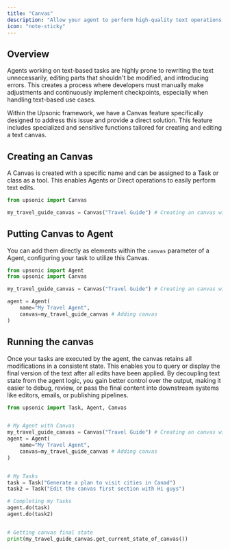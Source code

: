 ```yaml
---
title: "Canvas"
description: "Allow your agent to perform high-quality text operations."
icon: "note-sticky"
---
```


## Overview

Agents working on text-based tasks are highly prone to rewriting the text unnecessarily, editing parts that shouldn't be modified, and introducing errors. This creates a process where developers must manually make adjustments and continuously implement checkpoints, especially when handling text-based use cases.

Within the Upsonic framework, we have a Canvas feature specifically designed to address this issue and provide a direct solution. This feature includes specialized and sensitive functions tailored for creating and editing a text canvas.

## Creating an Canvas

A Canvas is created with a specific name and can be assigned to a Task or class as a tool. This enables Agents or Direct operations to easily perform text edits.

```python
from upsonic import Canvas

my_travel_guide_canvas = Canvas("Travel Guide") # Creating an canvas with an uniqe name
```

## Putting Canvas to Agent

You can add them directly as elements within the `canvas` parameter of a Agent, configuring your task to utilize this Canvas.

```python
from upsonic import Agent
from upsonic import Canvas

my_travel_guide_canvas = Canvas("Travel Guide") # Creating an canvas with an uniqe name

agent = Agent(
	name="My Travel Agent",
	canvas=my_travel_guide_canvas # Adding canvas
)
```

## Running the canvas
Once your tasks are executed by the agent, the canvas retains all modifications in a consistent state. This enables you to query or display the final version of the text after all edits have been applied. By decoupling text state from the agent logic, you gain better control over the output, making it easier to debug, review, or pass the final content into downstream systems like editors, emails, or publishing pipelines.

```python
from upsonic import Task, Agent, Canvas


# My Agent with Canvas
my_travel_guide_canvas = Canvas("Travel Guide") # Creating an canvas with an uniqe name
agent = Agent(
	name="My Travel Agent",
	canvas=my_travel_guide_canvas # Adding canvas
)


# My Tasks
task = Task("Generate a plan to visit cities in Canad")
task2 = Task("Edit the canvas first section with Hi guys")

# Completing my Tasks
agent.do(task)
agent.do(task2)


# Getting canvas final state
print(my_travel_guide_canvas.get_current_state_of_canvas())

```


